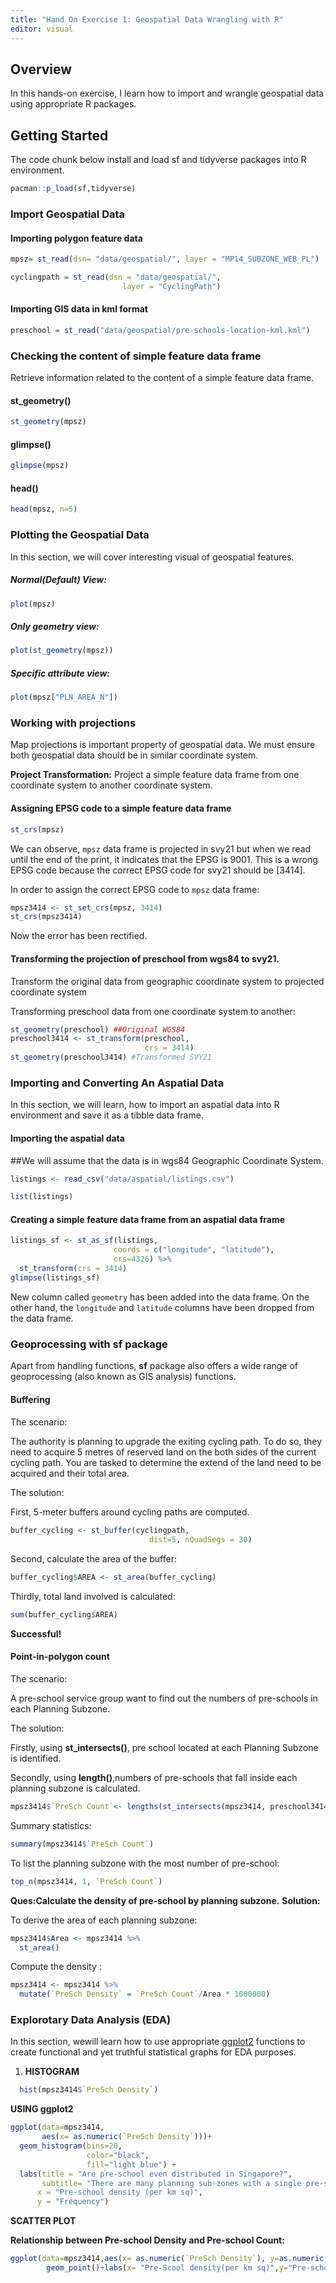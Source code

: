 ```yaml
---
title: "Hand On Exercise 1: Geospatial Data Wrangling with R"
editor: visual
---
```


## Overview

In this hands-on exercise, I learn how to import and wrangle geospatial data using appropriate R packages.

## Getting Started

The code chunk below install and load sf and tidyverse packages into R environment.

```r
pacman::p_load(sf,tidyverse)
```

### Import Geospatial Data

#### Importing polygon feature data

```r

mpsz= st_read(dsn= "data/geospatial/", layer = "MP14_SUBZONE_WEB_PL")
```

```r
cyclingpath = st_read(dsn = "data/geospatial/", 
                         layer = "CyclingPath")
```

#### Importing GIS data in kml format

```r
preschool = st_read("data/geospatial/pre-schools-location-kml.kml")
```

### Checking the content of simple feature data frame

Retrieve information related to the content of a simple feature data frame.

#### st_geometry()

```r
st_geometry(mpsz)
```

#### glimpse()

```r
glimpse(mpsz)
```

#### head()

```r
head(mpsz, n=5)  
```

### Plotting the Geospatial Data

In this section, we will cover interesting visual of geospatial features.

##### Normal(Default) View:

```r
plot(mpsz)
```

##### Only geometry view:

```R
plot(st_geometry(mpsz))
```

##### Specific attribute view:

```r
plot(mpsz["PLN_AREA_N"])
```

### Working with projections

Map projections is important property of geospatial data. We must ensure both geospatial data should be in similar coordinate system.

**Project Transformation:** Project a simple feature data frame from one coordinate system to another coordinate system.

#### Assigning EPSG code to a simple feature data frame

```r
st_crs(mpsz)
```

We can observe, `mpsz` data frame is projected in svy21 but when we read until the end of the print, it indicates that the EPSG is 9001. This is a wrong EPSG code because the correct EPSG code for svy21 should be \[3414\].

In order to assign the correct EPSG code to `mpsz` data frame:

```r
mpsz3414 <- st_set_crs(mpsz, 3414)
st_crs(mpsz3414)

```

Now the error has been rectified.

#### Transforming the projection of preschool from wgs84 to svy21.

Transform the original data from geographic coordinate system to projected coordinate system

Transforming preschool data from one coordinate system to another:

```r
st_geometry(preschool) ##Original WGS84
preschool3414 <- st_transform(preschool, 
                              crs = 3414)
st_geometry(preschool3414) #Transformed SVY21
```

### Importing and Converting An Aspatial Data

In this section, we will learn, how to import an aspatial data into R environment and save it as a tibble data frame.

#### Importing the aspatial data

##We will assume that the data is in wgs84 Geographic Coordinate System.

```r
listings <- read_csv("data/aspatial/listings.csv")
```

```r
list(listings) 
```

#### Creating a simple feature data frame from an aspatial data frame

```r
listings_sf <- st_as_sf(listings, 
                       coords = c("longitude", "latitude"),
                       crs=4326) %>%
  st_transform(crs = 3414)
glimpse(listings_sf)
```

New column called `geometry` has been added into the data frame. On the other hand, the `longitude` and `latitude` columns have been dropped from the data frame.

### Geoprocessing with sf package

Apart from handling functions, **sf** package also offers a wide range of geoprocessing (also known as GIS analysis) functions.

#### Buffering

#### 

The scenario:

The authority is planning to upgrade the exiting cycling path. To do so, they need to acquire 5 metres of reserved land on the both sides of the current cycling path. You are tasked to determine the extend of the land need to be acquired and their total area.

The solution:

First, 5-meter buffers around cycling paths are computed.

```r
buffer_cycling <- st_buffer(cyclingpath, 
                               dist=5, nQuadSegs = 30)
```

Second, calculate the area of the buffer:

```r
buffer_cycling$AREA <- st_area(buffer_cycling)
```

Thirdly, total land involved is calculated:

```r
sum(buffer_cycling$AREA)
```

**Successful!**

#### Point-in-polygon count

The scenario:

A pre-school service group want to find out the numbers of pre-schools in each Planning Subzone.

The solution:

Firstly, using **st_intersects()**, pre school located at each Planning Subzone is identified.

Secondly, using **length()**,numbers of pre-schools that fall inside each planning subzone is calculated.

```r
mpsz3414$`PreSch Count`<- lengths(st_intersects(mpsz3414, preschool3414))
```

Summary statistics:

```r
summary(mpsz3414$`PreSch Count`)
```

To list the planning subzone with the most number of pre-school:

```r
top_n(mpsz3414, 1, `PreSch Count`)
```

**Ques:Calculate the density of pre-school by planning subzone.** **Solution:**

To derive the area of each planning subzone:

```R
mpsz3414$Area <- mpsz3414 %>%
  st_area()
```

Compute the density :

```r
mpsz3414 <- mpsz3414 %>%
  mutate(`PreSch Density` = `PreSch Count`/Area * 1000000)
```

### Explorotary Data Analysis (EDA)

In this section, wewill learn how to use appropriate [ggplot2](https://ggplot2.tidyverse.org/) functions to create functional and yet truthful statistical graphs for EDA purposes.

1.  **HISTOGRAM**

```R
  hist(mpsz3414$`PreSch Density`)
```

**USING ggplot2**

```r
ggplot(data=mpsz3414, 
       aes(x= as.numeric(`PreSch Density`)))+
  geom_histogram(bins=20, 
                 color="black", 
                 fill="light blue") +
  labs(title = "Are pre-school even distributed in Singapore?",
       subtitle= "There are many planning sub-zones with a single pre-school, on the other hand, \nthere are two planning sub-zones with at least 20 pre-schools",
      x = "Pre-school density (per km sq)",
      y = "Frequency")
```

**SCATTER PLOT**

**Relationship between Pre-school Density and Pre-school Count:**

```r
ggplot(data=mpsz3414,aes(x= as.numeric(`PreSch Density`), y=as.numeric(`PreSch Count`)))+
        geom_point()+labs(x= "Pre-Scool density(per km sq)",y="Pre-school Count")
```
